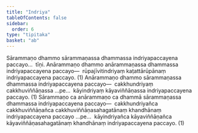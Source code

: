 ```yaml
---
title: "Indriya"
tableOfContents: false
sidebar:
  order: 6
type: "tipitaka"
basket: "ab"
---
```



<DynamicBreadcrumb />

<Division number="38">

<Paragraph number="2396">
Sārammaṇo dhammo sārammaṇassa dhammassa indriyapaccayena paccayo…  tīṇi.
</Paragraph>

<Paragraph number="2397">
Anārammaṇo dhammo anārammaṇassa dhammassa indriyapaccayena paccayo—  rūpajīvitindriyaṃ kaṭattārūpānaṃ indriyapaccayena paccayo. (1)
</Paragraph>

<Paragraph number="2398">
Anārammaṇo dhammo sārammaṇassa dhammassa indriyapaccayena paccayo—  cakkhundriyaṃ cakkhuviññāṇassa …pe…  kāyindriyaṃ kāyaviññāṇassa indriyapaccayena paccayo. (1)
</Paragraph>

<Paragraph number="2399">
Sārammaṇo ca anārammaṇo ca dhammā sārammaṇassa dhammassa indriyapaccayena paccayo—  cakkhundriyañca cakkhuviññāṇañca cakkhuviññāṇasahagatānaṃ khandhānaṃ indriyapaccayena paccayo …pe…  kāyindriyañca kāyaviññāṇañca kāyaviññāṇasahagatānaṃ khandhānaṃ indriyapaccayena paccayo. (1)
</Paragraph>
</Division>